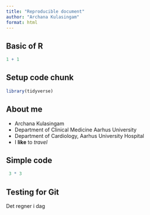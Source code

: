 ```yaml
---
title: "Reproducible document"
author: "Archana Kulasingam"
format: html
---
```


## Basic of R

```r
1 + 1 
```

## Setup code chunk

```r
library(tidyverse)
```

## About me

- Archana Kulasingam
- Department of Clinical Medicine Aarhus University
- Department of Cardiology, Aarhus University Hospital
- I **like** to *travel* 

## Simple code
```r
 3 * 3
```

## Testing for Git
Det regner i dag

